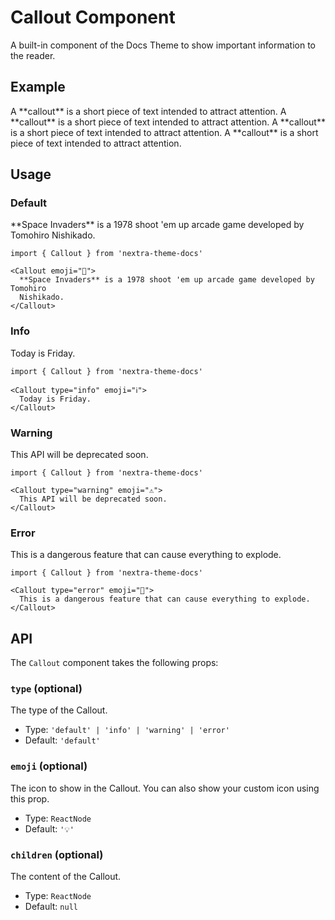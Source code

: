 # Callout Component

A built-in component of the Docs Theme to show important information to the reader.


## Example

<Callout>
  A **callout** is a short piece of text intended to attract attention.
</Callout>

<Callout type="info">
  A **callout** is a short piece of text intended to attract attention.
</Callout>

<Callout type="warning">
  A **callout** is a short piece of text intended to attract attention.
</Callout>

<Callout type="error">
  A **callout** is a short piece of text intended to attract attention.
</Callout>

## Usage

### Default

<Callout emoji="👾">
  **Space Invaders** is a 1978 shoot 'em up arcade game developed by Tomohiro
  Nishikado.
</Callout>

```mdx
import { Callout } from 'nextra-theme-docs'

<Callout emoji="👾">
  **Space Invaders** is a 1978 shoot 'em up arcade game developed by Tomohiro
  Nishikado.
</Callout>
```

### Info

<Callout type="info" emoji="ℹ️">
  Today is Friday.
</Callout>

```mdx
import { Callout } from 'nextra-theme-docs'

<Callout type="info" emoji="ℹ️">
  Today is Friday.
</Callout>
```

### Warning

<Callout type="warning" emoji="⚠️">
  This API will be deprecated soon.
</Callout>

```mdx
import { Callout } from 'nextra-theme-docs'

<Callout type="warning" emoji="⚠️">
  This API will be deprecated soon.
</Callout>
```

### Error

<Callout type="error" emoji="🚫">
  This is a dangerous feature that can cause everything to explode.
</Callout>

```mdx
import { Callout } from 'nextra-theme-docs'

<Callout type="error" emoji="️🚫">
  This is a dangerous feature that can cause everything to explode.
</Callout>
```

## API

The `Callout` component takes the following props:

### `type` (optional)

The type of the Callout.

- Type: `'default' | 'info' | 'warning' | 'error'`
- Default: `'default'`

### `emoji` (optional)

The icon to show in the Callout. You can also show your custom icon using this prop.

- Type: `ReactNode`
- Default: `'💡'`

### `children` (optional)

The content of the Callout.

- Type: `ReactNode`
- Default: `null`

